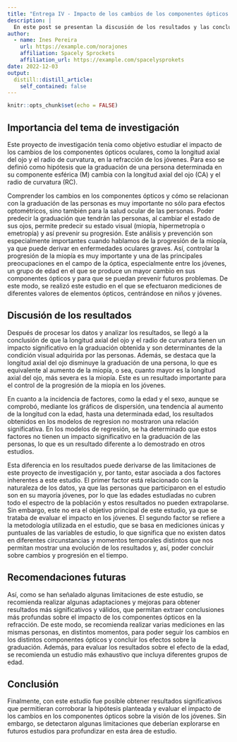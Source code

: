 ```yaml
---
title: "Entrega IV - Impacto de los cambios de los componentes ópticos oculares en la refracción de los jóvenes"
description: |
  En este post se presentan la discusión de los resultados y las conclusiones de este proyecto de investigación.
author:
  - name: Ines Pereira
    url: https://example.com/norajones
    affiliation: Spacely Sprockets
    affiliation_url: https://example.com/spacelysprokets
date: 2022-12-03
output:
  distill::distill_article:
    self_contained: false
---
```



```r
knitr::opts_chunk$set(echo = FALSE)
```

## Importancia del tema de investigación 

Este proyecto de investigación tenía como objetivo estudiar el impacto de los cambios de los componentes ópticos oculares, como la longitud axial del ojo y el radio de curvatura, en la refracción de los jóvenes. Para eso se definió como hipótesis que la graduación de una persona determinada en su componente esférica (M) cambia con la longitud axial del ojo (CA) y el radio de curvatura (RC). 

Comprender los cambios en los componentes ópticos y cómo se relacionan con la graduación de las personas es muy importante no sólo para efectos optométricos, sino también para la salud ocular de las personas. Poder predecir la graduación que tendrán las personas, al cambiar el estado de sus ojos, permite predecir su estado visual (miopía, hipermetropía o emetropía) y así prevenir su progresión. Este análisis y prevención son especialmente importantes cuando hablamos de la progresión de la miopía, ya que puede derivar en enfermedades oculares graves. Así, controlar la progresión de la miopía es muy importante y una de las principales preocupaciones en el campo de la óptica, especialmente entre los jóvenes, un grupo de edad en el que se produce un mayor cambio en sus componentes ópticos y para que se puedan prevenir futuros problemas. De este modo, se realizó este estudio en el que se  efectuaron mediciones de diferentes valores de elementos ópticos, centrándose en niños y jóvenes.

## Discusión de los resultados

Después de procesar los datos y analizar los resultados, se llegó a la conclusión de que la longitud axial del ojo y el radio de curvatura tienen un impacto significativo en la graduación obtenida y son determinantes de la condición visual adquirida por las personas. Además, se destaca que la longitud axial del ojo disminuye la graduación de una persona, lo que es equivalente al aumento de la miopía, o sea, cuanto mayor es la longitud axial del ojo, más severa es la miopía. Este es un resultado importante para el control de la progresión de la miopía en los jóvenes.  

En cuanto a la incidencia de factores, como la edad y el sexo, aunque se comprobó, mediante los gráficos de dispersión, una tendencia al aumento de la longitud con la edad, hasta una determinada edad, los resultados obtenidos en los modelos de regresion no mostraron una relación significativa. En los modelos de regresión, se ha determinado que estos factores no tienen un impacto significativo en la graduación de las personas, lo que es un resultado diferente a lo demostrado en otros estudios.

Esta diferencia en los resultados puede derivarse de las limitaciones de este proyecto de investigación y, por tanto, estar asociada a dos factores inherentes a este estudio. El primer factor está relacionado con la naturaleza de los datos, ya que las personas que participaron en el estudio son en su mayoría jóvenes, por lo que las edades estudiadas no cubren todo el espectro de la población y estos resultados no pueden extrapolarse. Sin embargo, este no era el objetivo principal de este estudio, ya que se trataba de evaluar el impacto en los jóvenes. El segundo factor se refiere a la metodología utilizada en el estudio, que se basa en mediciones únicas y puntuales de las variables de estudio, lo que significa que no existen datos en diferentes circunstancias y momentos temporales distintos que nos permitan mostrar una evolución de los resultados y, así, poder concluir sobre cambios y progresión en el tiempo.

## Recomendaciones futuras

Así, como se han señalado algunas limitaciones de este estudio, se recomienda realizar algunas adaptaciones y mejoras para obtener resultados más significativos y válidos, que permitan extraer conclusiones más profundas sobre el impacto de los componentes ópticos en la refracción. De este modo, se recomienda realizar varias mediciones en las mismas personas, en distintos momentos, para poder seguir los cambios en los distintos componentes ópticos y concluir los efectos sobre la graduación. Además, para evaluar los resultados sobre el efecto de la edad, se recomienda un estudio más exhaustivo que incluya diferentes grupos de edad.

## Conclusión

Finalmente, con este estudio fue posible obtener resultados significativos que permitieran corroborar la hipótesis planteada y evaluar el impacto de los cambios en los componentes ópticos sobre la visión de los jóvenes. Sin embargo, se detectaron algunas limitaciones que deberían explorarse en futuros estudios para profundizar en esta área de estudio.



